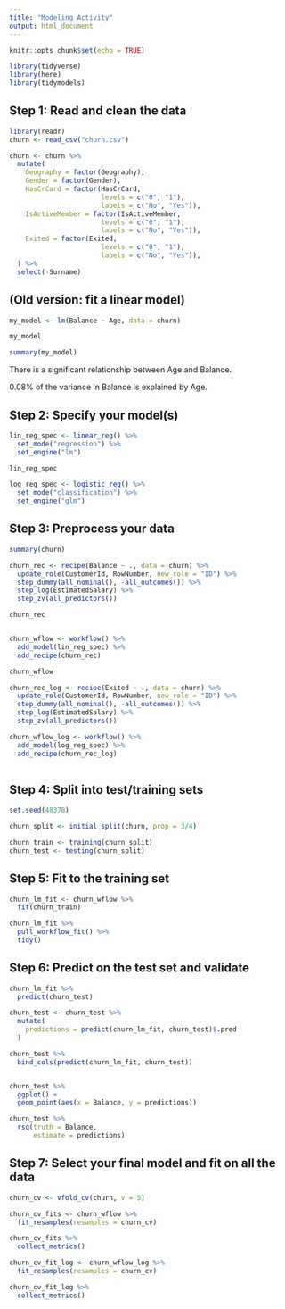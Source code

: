 ```yaml
---
title: "Modeling_Activity"
output: html_document
---
```


```r
knitr::opts_chunk$set(echo = TRUE)
```

```r
library(tidyverse)
library(here)
library(tidymodels)
```

## Step 1: Read and clean the data

```r
library(readr)
churn <- read_csv("churn.csv")
```

```r
churn <- churn %>%
  mutate(
    Geography = factor(Geography),
    Gender = factor(Gender),
    HasCrCard = factor(HasCrCard,
                       levels = c("0", "1"),
                       labels = c("No", "Yes")),
    IsActiveMember = factor(IsActiveMember,
                       levels = c("0", "1"),
                       labels = c("No", "Yes")),
    Exited = factor(Exited,
                       levels = c("0", "1"),
                       labels = c("No", "Yes")),
  ) %>%
  select(-Surname)
```



## (Old version: fit a linear model)

```r
my_model <- lm(Balance ~ Age, data = churn)

my_model

summary(my_model)
```

There is a significant relationship between Age and Balance. 

0.08% of the variance in Balance is explained by Age.

## Step 2:  Specify your model(s)


```r
lin_reg_spec <- linear_reg() %>%
  set_mode("regression") %>%
  set_engine("lm")

lin_reg_spec

log_reg_spec <- logistic_reg() %>%
  set_mode("classification") %>%
  set_engine("glm")
```




## Step 3:  Preprocess your data

```r
summary(churn)

churn_rec <- recipe(Balance ~ ., data = churn) %>%
  update_role(CustomerId, RowNumber, new_role = "ID") %>%
  step_dummy(all_nominal(), -all_outcomes()) %>%
  step_log(EstimatedSalary) %>%
  step_zv(all_predictors())

churn_rec


churn_wflow <- workflow() %>%
  add_model(lin_reg_spec) %>%
  add_recipe(churn_rec)

churn_wflow

churn_rec_log <- recipe(Exited ~ ., data = churn) %>%
  update_role(CustomerId, RowNumber, new_role = "ID") %>%
  step_dummy(all_nominal(), -all_outcomes()) %>%
  step_log(EstimatedSalary) %>%
  step_zv(all_predictors())

churn_wflow_log <- workflow() %>%
  add_model(log_reg_spec) %>%
  add_recipe(churn_rec_log)
  
```



## Step 4:  Split into test/training sets

```r
set.seed(48378)

churn_split <- initial_split(churn, prop = 3/4)

churn_train <- training(churn_split)
churn_test <- testing(churn_split)
```



## Step 5:  Fit to the training set

```r
churn_lm_fit <- churn_wflow %>%
  fit(churn_train)

churn_lm_fit %>%
  pull_workflow_fit() %>%
  tidy()
```



## Step 6:  Predict on the test set and validate

```r
churn_lm_fit %>%
  predict(churn_test)

churn_test <- churn_test %>%
  mutate(
    predictions = predict(churn_lm_fit, churn_test)$.pred
  )

churn_test %>%
  bind_cols(predict(churn_lm_fit, churn_test))


churn_test %>%
  ggplot() +
  geom_point(aes(x = Balance, y = predictions))

churn_test %>%
  rsq(truth = Balance,
      estimate = predictions)
```



## Step 7:  Select your final model and fit on all the data

```r
churn_cv <- vfold_cv(churn, v = 5)

churn_cv_fits <- churn_wflow %>%
  fit_resamples(resamples = churn_cv)

churn_cv_fits %>%
  collect_metrics()

churn_cv_fit_log <- churn_wflow_log %>%
  fit_resamples(resamples = churn_cv)

churn_cv_fit_log %>%
  collect_metrics()
```

